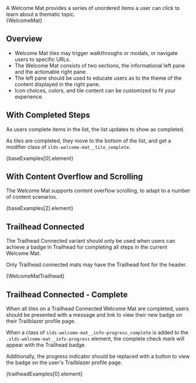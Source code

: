 
<div className="doc lead">
  A Welcome Mat provides a series of unordered items a user can click to learn about a thematic topic.
</div>

<Example title="Welcome Mat Base">
  <CodeView>
    <Context>
      {WelcomeMat}
    </Context>
  </CodeView>
</Example>

## Overview

* Welcome Mat tiles may trigger walkthroughs or modals, or navigate users to specific URLs.
* The Welcome Mat consists of two sections, the informational left pane and the actionable right pane.
* The left pane should be used to educate users as to the theme of the content displayed in the right pane.
* Icon choices, colors, and tile content can be customized to fit your experience.

## With Completed Steps

As users complete items in the list, the list updates to show as completed.

As tiles are completed, they move to the bottom of the list, and get a modifier class of `slds-welcome-mat__tile_complete`.

<Example title="Welcome Mat Partially Completed Steps">
  <CodeView>
    <Context>
      {baseExamples[0].element}
    </Context>
  </CodeView>
</Example>

## With Content Overflow and Scrolling

The Welcome Mat supports content overflow scrolling, to adapt to a number of content scenarios.

<Example title="Welcome Mat Partially Completed Steps">
  <CodeView>
    <Context>
      {baseExamples[2].element}
    </Context>
  </CodeView>
</Example>

## Trailhead Connected

The Trailhead Connected variant should only be used when users can achieve a badge in Trailhead for completing all steps in the current Welcome Mat.

Only Trailhead connected mats may have the Trailhead font for the header.

<Example title="Welcome Mat Trailhead">
  <CodeView>
    <Context>
      {WelcomeMatTrailhead}
    </Context>
  </CodeView>
</Example>

## Trailhead Connected - Complete

When all tiles on a Trailhead Connected Welcome Mat are completed, users should be presented with a message and link to view their new badge on their Trailblazer profile page.

When a class of `slds-welcome-mat__info-progress_complete` is added to the `.slds-welcome-mat__info-progress` element, the complete check mark will appear with the Trailhead badge.

Additionally, the progress indicator should be replaced with a button to view the badge on the user's Trailblazer profile page.

<Example title="Welcome Mat Trailhead Complete">
  <CodeView>
    <Context>
      {trailheadExamples[0].element}
    </Context>
  </CodeView>
</Example>
